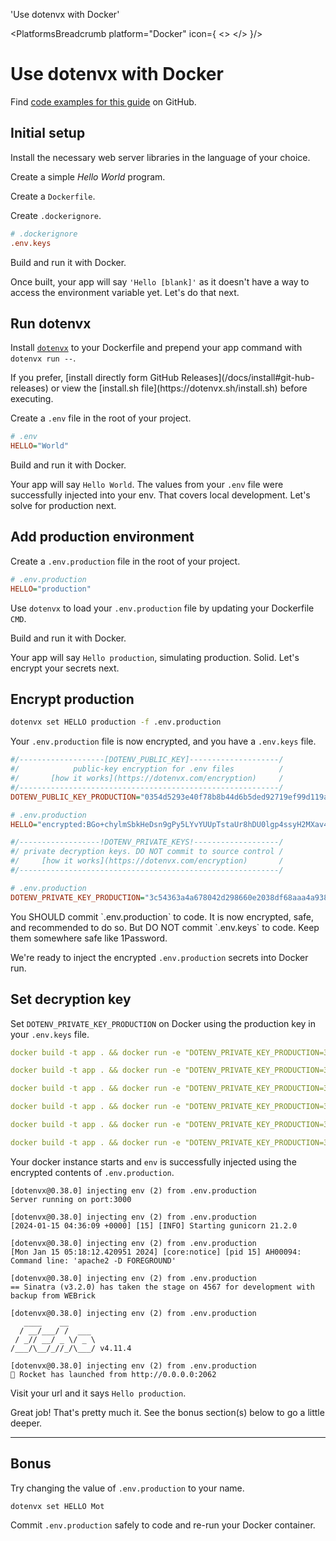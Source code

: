 

  'Use dotenvx with Docker'

<PlatformsBreadcrumb platform="Docker" icon={
  <>
    <DockerIcon className="h-9 w-9 text-[#2496ED]"/>
  </>
}/>
# Use dotenvx with Docker
<GuideHeading lead={description} />

<Note>
  Find <a href="https://github.com/dotenvx/examples/tree/main/platforms/docker">code examples for this guide</a> on GitHub.
</Note>

<div className="not-prose grid grid-flow-col auto-cols-max gap-x-6 gap-y-10">
  <NodeIcon className="h-9 w-9 text-[#339933]"/>
  <PythonIcon className="h-9 w-9 text-[#3776AB]"/>
  <PhpIcon className="h-10 w-10 text-[#777BB4]"/>
  <RubyIcon className="h-9 w-9 text-[#CC342D]"/>
  <GoIcon className="h-10 w-10 text-[#00ADD8]"/>
  <RustIcon className="h-10 w-10 text-[#000000] dark:invert"/>
</div>

## Initial setup

Install the necessary web server libraries in the language of your choice.

<InstallLibrariesCodeGroup/>

Create a simple *Hello World* program.

<HelloWorldCodeGroup/>

Create a `Dockerfile`.

<DockerfileCodeGroup/>

Create `.dockerignore`.

```ini {{ title: '.dockerignore' }}
# .dockerignore
.env.keys
```

Build and run it with Docker.

<DockerRunCodeGroup/>

<ScreenshotBrowser url="/assets/docs/hello-blank.png" www="docker container" />

Once built, your app will say `'Hello [blank]'` as it doesn't have a way to access the environment variable yet. Let's do that next.

## Run dotenvx

Install [`dotenvx`](https://github.com/dotenvx/dotenvx) to your Dockerfile and prepend your app command with `dotenvx run --`.

<DockerfileDotenvxCodeGroup/>

<Note>
  If you prefer, [install directly form GitHub Releases](/docs/install#git-hub-releases) or view the [install.sh file](https://dotenvx.sh/install.sh) before executing.
</Note>

Create a `.env` file in the root of your project.

```ini {{ title: '.env' }}
# .env
HELLO="World"
```

Build and run it with Docker.

<DockerRunCodeGroup/>

<ScreenshotBrowser url="/assets/docs/hello-world.png" www="localhost:$PORT" />

Your app will say `Hello World`. The values from your `.env` file were successfully injected into your env. That covers local development. Let's solve for production next.

## Add production environment

Create a `.env.production` file in the root of your project.

```ini {{ title: '.env.production' }}
# .env.production
HELLO="production"
```

Use `dotenvx` to load your `.env.production` file by updating your Dockerfile `CMD`.

<DockerDotenvxRunProductionLocalCodeGroup/>

Build and run it with Docker.

<DockerRunCodeGroup/>

<ScreenshotBrowser url="/assets/docs/hello-production.png" www="localhost:$PORT" />

Your app will say `Hello production`, simulating production. Solid. Let's encrypt your secrets next.

## Encrypt production

```sh
dotenvx set HELLO production -f .env.production
```

Your `.env.production` file is now encrypted, and you have a `.env.keys` file.

```ini {{ title: '.env.production' }}
#/-------------------[DOTENV_PUBLIC_KEY]--------------------/
#/            public-key encryption for .env files          /
#/       [how it works](https://dotenvx.com/encryption)     /
#/----------------------------------------------------------/
DOTENV_PUBLIC_KEY_PRODUCTION="0354d5293e40f78b8b44d6b5ded92719ef99d119a79093d6babd0ef9e80a9a7667"

# .env.production
HELLO="encrypted:BGo+chylmSbkHeDsn9gPy5LYvYUUpTstaUr8hDU0lgp4ssyH2MXav43ww+B3WNaYLZQpJdJdJ2F8qLbV4vDolF42ETQFu/xxhKA2/MRxiC/Vd1s/DMDjm9RSHOCQ5YHywLrUY9UySesbn58="
```

```ini {{ title: ".env.keys" }}
#/------------------!DOTENV_PRIVATE_KEYS!-------------------/
#/ private decryption keys. DO NOT commit to source control /
#/     [how it works](https://dotenvx.com/encryption)       /
#/----------------------------------------------------------/

# .env.production
DOTENV_PRIVATE_KEY_PRODUCTION="3c54363a4a678042d298660e2038df68aaa4a9383048d913d0e6db15e137020d"
```

<Note>
  You SHOULD commit `.env.production` to code. It is now encrypted, safe, and recommended to do so. But DO NOT commit `.env.keys` to code. Keep them somewhere safe like 1Password.
</Note>

We're ready to inject the encrypted `.env.production` secrets into Docker run.

## Set decryption key

Set `DOTENV_PRIVATE_KEY_PRODUCTION` on Docker using the production key in your `.env.keys` file.

<CodeGroup>

```yaml {{ title: 'Node' }}
docker build -t app . && docker run -e "DOTENV_PRIVATE_KEY_PRODUCTION=3c54363a4a678042d298660e2038df68aaa4a9383048d913d0e6db15e137020d" -it --init --rm -p 3000:3000 app
```

```yaml {{ title: 'Python' }}
docker build -t app . && docker run -e "DOTENV_PRIVATE_KEY_PRODUCTION=3c54363a4a678042d298660e2038df68aaa4a9383048d913d0e6db15e137020d" -it --init --rm -p 5000:5000 app
```

```yaml {{ title: 'PHP' }}
docker build -t app . && docker run -e "DOTENV_PRIVATE_KEY_PRODUCTION=3c54363a4a678042d298660e2038df68aaa4a9383048d913d0e6db15e137020d" -it --init --rm -p 8080:80 app
```

```yaml {{ title: 'Ruby' }}
docker build -t app . && docker run -e "DOTENV_PRIVATE_KEY_PRODUCTION=3c54363a4a678042d298660e2038df68aaa4a9383048d913d0e6db15e137020d" -it --init --rm -p 4567:4567 app
```

```yaml {{ title: 'Go' }}
docker build -t app . && docker run -e "DOTENV_PRIVATE_KEY_PRODUCTION=3c54363a4a678042d298660e2038df68aaa4a9383048d913d0e6db15e137020d" -it --init --rm -p 1323:1323 app
```

```yaml {{ title: 'Rust' }}
docker build -t app . && docker run -e "DOTENV_PRIVATE_KEY_PRODUCTION=3c54363a4a678042d298660e2038df68aaa4a9383048d913d0e6db15e137020d" -it --init --rm -p 20629:20629 app
```

</CodeGroup>

Your docker instance starts and `env` is successfully injected using the encrypted contents of `.env.production`.

<CodeGroup>

```shell {{ title: 'Node' }}
[dotenvx@0.38.0] injecting env (2) from .env.production
Server running on port:3000
```

```shell {{ title: 'Python' }}
[dotenvx@0.38.0] injecting env (2) from .env.production
[2024-01-15 04:36:09 +0000] [15] [INFO] Starting gunicorn 21.2.0
```

```shell {{ title: 'PHP' }}
[dotenvx@0.38.0] injecting env (2) from .env.production
[Mon Jan 15 05:18:12.420951 2024] [core:notice] [pid 15] AH00094: Command line: 'apache2 -D FOREGROUND'
```

```shell {{ title: 'Ruby' }}
[dotenvx@0.38.0] injecting env (2) from .env.production
== Sinatra (v3.2.0) has taken the stage on 4567 for development with backup from WEBrick
```

```shell {{ title: 'Go' }}
[dotenvx@0.38.0] injecting env (2) from .env.production
   ____    __
  / __/___/ /  ___
 / _// __/ _ \/ _ \
/___/\__/_//_/\___/ v4.11.4
```

```shell {{ title: 'Rust' }}
[dotenvx@0.38.0] injecting env (2) from .env.production
🚀 Rocket has launched from http://0.0.0.0:2062
```

</CodeGroup>

Visit your url and it says `Hello production`.

<ScreenshotBrowser url="/assets/docs/hello-production.png" www="docker container" />

<WellDone/>

Great job! That's pretty much it. See the bonus section(s) below to go a little deeper.

---

## Bonus

Try changing the value of `.env.production` to your name.

```sh
dotenvx set HELLO Mot
```

Commit `.env.production` safely to code and re-run your Docker container.

<ScreenshotBrowser url="/assets/docs/hello-mot.png" />
